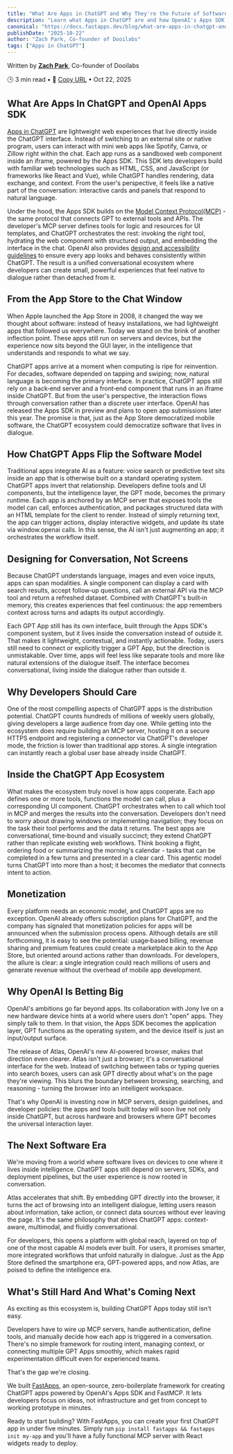 ```yaml
---
title: "What Are Apps in ChatGPT and Why They're the Future of Software"
description: "Learn what Apps in ChatGPT are and how OpenAI's Apps SDK powers a new generation of conversational, AI-driven software."
canonical: "https://docs.fastapps.dev/blog/what-are-apps-in-chatgpt-and-why-they-are-the-future-of-software"
publishDate: "2025-10-22"
author: "Zach Park, Co-founder of Dooilabs"
tags: ["Apps in ChatGPT"]
---
```


Written by [**Zach Park**](https://www.linkedin.com/in/zachhere/), Co-founder of Dooilabs

🕒 3 min read • 🔗 [Copy URL](https://docs.fastapps.dev/blog/what-are-apps-in-chatgpt-and-why-they-are-the-future-of-software) • Oct 22, 2025

## What Are Apps In ChatGPT and OpenAI Apps SDK

[Apps in ChatGPT](https://openai.com/index/introducing-apps-in-chatgpt/) are lightweight web experiences that live directly inside the ChatGPT interface. Instead of switching to an external site or native program, users can interact with mini web apps like Spotify, Canva, or Zillow right within the chat. Each app runs as a sandboxed web component inside an iframe, powered by the Apps SDK. This SDK lets developers build with familiar web technologies such as HTML, CSS, and JavaScript (or frameworks like React and Vue), while ChatGPT handles rendering, data exchange, and context. From the user's perspective, it feels like a native part of the conversation: interactive cards and panels that respond to natural language.

Under the hood, the Apps SDK builds on the [Model Context Protocol(MCP)](https://modelcontextprotocol.io/docs/getting-started/intro) - the same protocol that connects GPT to external tools and APIs. The developer's MCP server defines tools for logic and resources for UI templates, and ChatGPT orchestrates the rest: invoking the right tool, hydrating the web component with structured output, and embedding the interface in the chat. OpenAI also provides [design and accessibility guidelines](https://developers.openai.com/apps-sdk/concepts/design-guidelines) to ensure every app looks and behaves consistently within ChatGPT. The result is a unified conversational ecosystem where developers can create small, powerful experiences that feel native to dialogue rather than detached from it.

## From the App Store to the Chat Window

When Apple launched the App Store in 2008, it changed the way we thought about software: instead of heavy installations, we had lightweight apps that followed us everywhere. Today we stand on the brink of another inflection point. These apps still run on servers and devices, but the experience now sits beyond the GUI layer, in the intelligence that understands and responds to what we say.

ChatGPT apps arrive at a moment when computing is ripe for reinvention. For decades, software depended on tapping and swiping; now, natural language is becoming the primary interface. In practice, ChatGPT apps still rely on a back‑end server and a front‑end component that runs in an iframe inside ChatGPT. But from the user's perspective, the interaction flows through conversation rather than a discrete user interface. OpenAI has released the Apps SDK in preview and plans to open app submissions later this year. The promise is that, just as the App Store democratized mobile software, the ChatGPT ecosystem could democratize software that lives in dialogue.

## How ChatGPT Apps Flip the Software Model

Traditional apps integrate AI as a feature: voice search or predictive text sits inside an app that is otherwise built on a standard operating system. ChatGPT apps invert that relationship. Developers define tools and UI components, but the intelligence layer, the GPT mode, becomes the primary runtime. Each app is anchored by an MCP server that exposes tools the model can call, enforces authentication, and packages structured data with an HTML template for the client to render. Instead of simply returning text, the app can trigger actions, display interactive widgets, and update its state via window.openai calls. In this sense, the AI isn't just augmenting an app; it orchestrates the workflow itself.

## Designing for Conversation, Not Screens

Because ChatGPT understands language, images and even voice inputs, apps can span modalities. A single component can display a card with search results, accept follow‑up questions, call an external API via the MCP tool and return a refreshed dataset. Combined with ChatGPT's built‑in memory, this creates experiences that feel continuous: the app remembers context across turns and adapts its output accordingly.

Each GPT App still has its own interface, built through the Apps SDK's component system, but it lives inside the conversation instead of outside it. That makes it lightweight, contextual, and instantly actionable. Today, users still need to connect or explicitly trigger a GPT App, but the direction is unmistakable. Over time, apps will feel less like separate tools and more like natural extensions of the dialogue itself. The interface becomes conversational, living inside the dialogue rather than outside it.

## Why Developers Should Care

One of the most compelling aspects of ChatGPT apps is the distribution potential. ChatGPT counts hundreds of millions of weekly users globally, giving developers a large audience from day one. While getting into the ecosystem does require building an MCP server, hosting it on a secure HTTPS endpoint and registering a connector via ChatGPT's developer mode, the friction is lower than traditional app stores. A single integration can instantly reach a global user base already inside ChatGPT.

## Inside the ChatGPT App Ecosystem

What makes the ecosystem truly novel is how apps cooperate. Each app defines one or more tools, functions the model can call, plus a corresponding UI component. ChatGPT orchestrates when to call which tool in MCP and merges the results into the conversation. Developers don't need to worry about drawing windows or implementing navigation; they focus on the task their tool performs and the data it returns. The best apps are conversational, time‑bound and visually succinct; they extend ChatGPT rather than replicate existing web workflows. Think booking a flight, ordering food or summarizing the morning's calendar - tasks that can be completed in a few turns and presented in a clear card. This agentic model turns ChatGPT into more than a host; it becomes the mediator that connects intent to action.

## Monetization

Every platform needs an economic model, and ChatGPT apps are no exception. OpenAI already offers subscription plans for ChatGPT, and the company has signaled that monetization policies for apps will be announced when the submission process opens. Although details are still forthcoming, it is easy to see the potential: usage‑based billing, revenue sharing and premium features could create a marketplace akin to the App Store, but oriented around actions rather than downloads. For developers, the allure is clear: a single integration could reach millions of users and generate revenue without the overhead of mobile app development.

## Why OpenAI Is Betting Big

OpenAI's ambitions go far beyond apps. Its collaboration with Jony Ive on a new hardware device hints at a world where users don't "open" apps. They simply talk to them. In that vision, the Apps SDK becomes the application layer, GPT functions as the operating system, and the device itself is just an input/output surface.

The release of Atlas, OpenAI's new AI-powered browser, makes that direction even clearer. Atlas isn't just a browser; it's a conversational interface for the web. Instead of switching between tabs or typing queries into search boxes, users can ask GPT directly about what's on the page they're viewing. This blurs the boundary between browsing, searching, and reasoning - turning the browser into an intelligent workspace.

That's why OpenAI is investing now in MCP servers, design guidelines, and developer policies: the apps and tools built today will soon live not only inside ChatGPT, but across hardware and browsers where GPT becomes the universal interaction layer.

## The Next Software Era

We're moving from a world where software lives on devices to one where it lives inside intelligence. ChatGPT apps still depend on servers, SDKs, and deployment pipelines, but the user experience is now rooted in conversation.

Atlas accelerates that shift. By embedding GPT directly into the browser, it turns the act of browsing into an intelligent dialogue, letting users reason about information, take action, or connect data sources without ever leaving the page. It's the same philosophy that drives ChatGPT apps: context-aware, multimodal, and fluidly conversational.

For developers, this opens a platform with global reach, layered on top of one of the most capable AI models ever built. For users, it promises smarter, more integrated workflows that unfold naturally in dialogue. Just as the App Store defined the smartphone era, GPT-powered apps, and now Atlas, are poised to define the intelligence era.

## What's Still Hard And What's Coming Next

As exciting as this ecosystem is, building ChatGPT Apps today still isn't easy.

Developers have to wire up MCP servers, handle authentication, define tools, and manually decide how each app is triggered in a conversation. There's no simple framework for routing intent, managing context, or connecting multiple GPT Apps smoothly, which makes rapid experimentation difficult even for experienced teams.

That's the gap we're closing.

We built [FastApps](https://www.fastapps.org/), an open-source, zero-boilerplate framework for creating ChatGPT apps powered by OpenAI's Apps SDK and FastMCP. It lets developers focus on ideas, not infrastructure and get from concept to working prototype in minutes.

Ready to start building? With FastApps, you can create your first ChatGPT app in under five minutes. Simply run `pip install fastapps && fastapps init my-app` and you'll have a fully functional MCP server with React widgets ready to deploy.